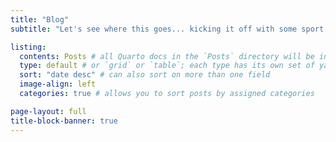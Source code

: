 ```yaml
---
title: "Blog"
subtitle: "Let's see where this goes... kicking it off with some sport science talk"

listing:
  contents: Posts # all Quarto docs in the `Posts` directory will be included on listing page
  type: default # or `grid` or `table`; each type has its own set of yaml options to include
  sort: "date desc" # can also sort on more than one field
  image-align: left
  categories: true # allows you to sort posts by assigned categories

page-layout: full
title-block-banner: true
---
```

